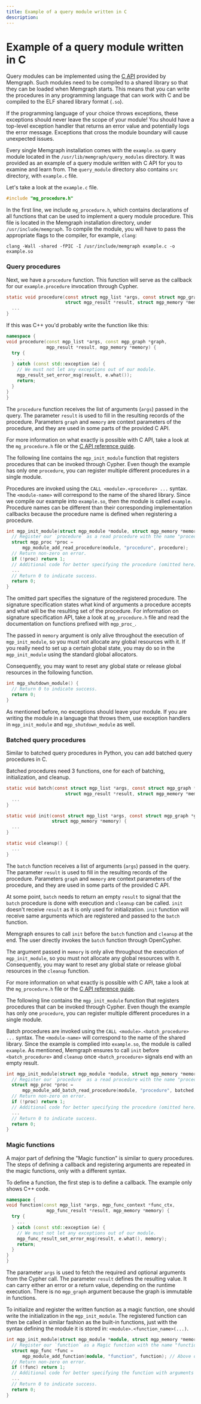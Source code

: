```yaml
---
title: Example of a query module written in C
description: 
---
```



# Example of a query module written in C

Query modules can be implemented using the [C
API](/custom-query-modules/c/c-api)
provided by Memgraph. Such modules need to be compiled to a shared library so
that they can be loaded when Memgraph starts. This means that you can write the
procedures in any programming language that can work with C and be compiled to
the ELF shared library format (`.so`).

<Callout type="error">

If the programming language of your choice throws exceptions, these exceptions
should never leave the scope of your module! You should have a top-level
exception handler that returns an error value and potentially logs the error
message. Exceptions that cross the module boundary will cause unexpected issues.

</Callout>

Every single Memgraph installation comes with the `example.so` query module
located in the `/usr/lib/memgraph/query_modules` directory. It was provided as
an example of a query module written with C API for you to examine and learn
from. The `query_module` directory also contains `src` directory, with
`example.c` file.

Let's take a look at the `example.c` file.

```c
#include "mg_procedure.h"
```

In the first line, we include `mg_procedure.h`, which contains declarations of
all functions that can be used to implement a query module procedure. This file
is located in the Memgraph installation directory, under
`/usr/include/memgraph`. To compile the module, you will have to pass the
appropriate flags to the compiler, for example, `clang`:

```plaintext
clang -Wall -shared -fPIC -I /usr/include/memgraph example.c -o example.so
```

### Query procedures

Next, we have a `procedure` function. This function will serve as the callback
for our `example.procedure` invocation through Cypher.

```c
static void procedure(const struct mgp_list *args, const struct mgp_graph *graph,
                      struct mgp_result *result, struct mgp_memory *memory) {
  ...
}
```

If this was C++ you'd probably write the function like this:

```cpp
namespace {
void procedure(const mgp_list *args, const mgp_graph *graph,
               mgp_result *result, mgp_memory *memory) {
  try {
    ...
  } catch (const std::exception &e) {
    // We must not let any exceptions out of our module.
    mgp_result_set_error_msg(result, e.what());
    return;
  }
}
}
```

The `procedure` function receives the list of arguments (`args`) passed in the
query. The parameter `result` is used to fill in the resulting records of the
procedure. Parameters `graph` and `memory` are context parameters of the
procedure, and they are used in some parts of the provided C API.

For more information on what exactly is possible with C API, take a look at the
`mg_procedure.h` file or the [C API reference
guide](/custom-query-modules/c/c-api).

The following line contains the `mgp_init_module` function that registers procedures
that can be invoked through Cypher. Even though the example has only one
`procedure`, you can register multiple different procedures in a single module.

Procedures are invoked using the `CALL <module>.<procedure> ...` syntax. The
`<module-name>` will correspond to the name of the shared library. Since we
compile our example into `example.so`, then the module is called `example`.
Procedure names can be different than their corresponding implementation
callbacks because the procedure name is defined when registering a procedure.

```c
int mgp_init_module(struct mgp_module *module, struct mgp_memory *memory) {
  // Register our `procedure` as a read procedure with the name "procedure".
  struct mgp_proc *proc =
      mgp_module_add_read_procedure(module, "procedure", procedure);
  // Return non-zero on error.
  if (!proc) return 1;
  // Additional code for better specifying the procedure (omitted here).
  ...
  // Return 0 to indicate success.
  return 0;
}
```

The omitted part specifies the signature of the registered procedure. The
signature specification states what kind of arguments a procedure accepts and
what will be the resulting set of the procedure. For information on signature
specification API, take a look at `mg_procedure.h` file and read the
documentation on functions prefixed with `mgp_proc_`.

The passed in `memory` argument is only alive throughout the execution of
`mgp_init_module`, so you must not allocate any global resources with it. If you
really need to set up a certain global state, you may do so in the
`mgp_init_module` using the standard global allocators.

Consequently, you may want to reset any global state or release global resources
in the following function.

```c
int mgp_shutdown_module() {
  // Return 0 to indicate success.
  return 0;
}
```

As mentioned before, no exceptions should leave your module. If you are writing
the module in a language that throws them, use exception handlers
in `mgp_init_module` and `mgp_shutdown_module` as well.


### Batched query procedures

Similar to batched query procedures in Python, you can add batched query procedures in C.

Batched procedures need 3 functions, one for each of batching, initialization, and cleanup.

```c
static void batch(const struct mgp_list *args, const struct mgp_graph *graph,
                      struct mgp_result *result, struct mgp_memory *memory) {
  ...
}

static void init(const struct mgp_list *args, const struct mgp_graph *graph,
                 struct mgp_memory *memory) {
  ...
}

static void cleanup() {
  ...
}
```

The `batch` function receives a list of arguments (`args`) passed in the
query. The parameter `result` is used to fill in the resulting records of the
procedure. Parameters `graph` and `memory` are context parameters of the
procedure, and they are used in some parts of the provided C API. 

At some point, `batch` needs to return an empty `result` to signal that the `batch` procedure is done with execution and `cleanup` can be called. `init` doesn't receive `result` as it is only used for initialization. `init` function will receive same arguments which are registered and passed to the `batch` function.

Memgraph ensures to call `init` before the `batch` function and `cleanup` at the end. The user directly invokes the `batch` function through OpenCypher.

The argument passed in `memory` is only alive throughout the execution of
`mgp_init_module`, so you must not allocate any global resources with it.  Consequently, you may want to reset any global state or release global resources
in the `cleanup` function. 

For more information on what exactly is possible with C API, take a look at the
`mg_procedure.h` file or the [C API reference
guide](/custom-query-modules/c/c-api).

The following line contains the `mgp_init_module` function that registers procedures
that can be invoked through Cypher. Even though the example has only one
`procedure`, you can register multiple different procedures in a single module.

Batch procedures are invoked using the `CALL <module>.<batch_procedure> ...` syntax. The
`<module-name>` will correspond to the name of the shared library. Since the example is complied into `example.so`, the module is called `example`.
As mentioned, Memgraph ensures to call `init` before  `<batch_procedure>` and `cleanup` once `<batch_procedure>` signals end with an empty result.

```c
int mgp_init_module(struct mgp_module *module, struct mgp_memory *memory) {
  // Register our `procedure` as a read procedure with the name "procedure".
  struct mgp_proc *proc =
      mgp_module_add_batch_read_procedure(module, "procedure", batched, init, cleanup);
  // Return non-zero on error.
  if (!proc) return 1;
  // Additional code for better specifying the procedure (omitted here).
  ...
  // Return 0 to indicate success.
  return 0;
}
```


### Magic functions

A major part of defining the "Magic function" is similar to query procedures.
The steps of defining a callback and registering arguments are repeated in the
magic functions, only with a different syntax.

To define a function, the first step is to define a callback. The example only
shows C++ code.

```cpp
namespace {
void function(const mgp_list *args, mgp_func_context *func_ctx,
               mgp_func_result *result, mgp_memory *memory) {
  try {
    ...
  } catch (const std::exception &e) {
    // We must not let any exceptions out of our module.
    mgp_func_result_set_error_msg(result, e.what(), memory);
    return;
  }
}
}
```

The parameter `args` is used to fetch the required and optional arguments from
the Cypher call. The parameter `result` defines the resulting value. It can
carry either an error or a return value, depending on the runtime execution.
There is no `mgp_graph` argument because the graph is immutable in functions.

To initialize and register the written function as a magic function, one should
write the initialization in the `mgp_init_module`. The registered function can
then be called in similar fashion as the built-in functions, just with the
syntax defining the module it is stored in: `<module>.<function_name>(...)`.

```cpp
int mgp_init_module(struct mgp_module *module, struct mgp_memory *memory) {
  // Register our `function` as a Magic function with the name "function".
  struct mgp_func *func =
      mgp_module_add_function(module, "function", function); // Above defined function pointer
  // Return non-zero on error.
  if (!func) return 1;
  // Additional code for better specifying the function with arguments (omitted here).
  ...
  // Return 0 to indicate success.
  return 0;
}
```